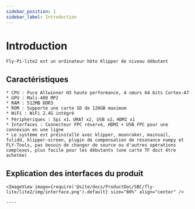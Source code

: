 ```yaml
---
sidebar_position: 1
sidebar_label: Introduction
---
```


# Introduction

    Fly-Pi-lite2 est un ordinateur hôte Klipper de niveau débutant

## Caractéristiques

    * CPU : Puce Allwinner H3 haute performance, 4 cœurs 64 bits Cortex-A7
    * GPU : Mali-400 MP2
    * RAM : 512MB DDR3
    * ROM : Supporte une carte SD de 128GB maximum
    * WiFi : WiFi 2.4G intégré
    * Périphériques : Spi x1，URAT x2, USB x2，HDMI x1
    * Interfaces : Connecteur FPC réservé, HDMI + USB FPC pour une connexion en une ligne
    * Le système est préinstallé avec klipper, moonraker, mainsail, fulidd, klipper-screen, plugin de compensation de résonance numpy et FLY-Tools, pas besoin de changer de source ou d'autres opérations complexes, plus facile pour les débutants (une carte TF doit être achetée)

## Explication des interfaces du produit

    <ImageView image={require('@site/docs/ProductDoc/SBC/fly-lite/lite2/img/interface.png').default} size="80%" align="center" />

    ----